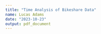 ```yaml
---
title: "Time Analysis of Bikeshare Data"
name: Lucas Adams
date: "2023-10-23"
output: pdf_document
---
```

```r

```

